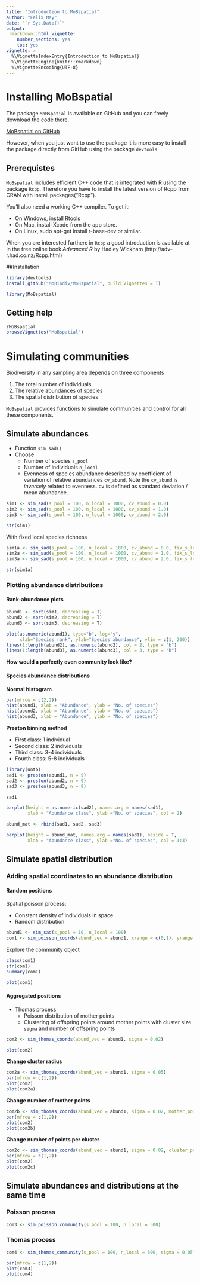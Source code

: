 ```yaml
---
title: "Introduction to MoBspatial"
author: "Felix May"
date: "`r Sys.Date()`"
output:
 rmarkdown::html_vignette:
    number_sections: yes
    toc: yes
vignette: >
  %\VignetteIndexEntry{Introduction to MoBspatial}
  %\VignetteEngine{knitr::rmarkdown}
  %\VignetteEncoding{UTF-8}
---
```


# Installing MoBspatial

The package `MoBspatial` is available on GitHub and you can freely download 
the code there.

[MoBspatial on GitHub](https://github.com/MoBiodiv/MoBspatial)

However, when you just want to use the package it is more easy to install the 
package directly from GitHub using the package `devtools`.

## Prerequistes

`MoBspatial` includes efficient C++ code that is integrated with R using the 
package `Rcpp`. Therefore you have to install the latest version of Rcpp 
from CRAN with install.packages("Rcpp").

You’ll also need a working C++ compiler. To get it:

* On Windows, install [Rtools](https://cran.r-project.org/bin/windows/Rtools/Rtools34.exe)
* On Mac, install Xcode from the app store.
* On Linux, sudo apt-get install r-base-dev or similar.

When you are interested furthere in `Rcpp` a good introduction is available at
in the free online book *Advanced R* by Hadley Wickham
(http://adv-r.had.co.nz/Rcpp.html)

##Installation

```r
library(devtools)
install_github("MoBiodiv/MoBspatial", build_vignettes = T)
```

```r
library(MoBspatial)
```

## Getting help

```r
?MoBspatial
browseVignettes("MoBspatial")
```

# Simulating communities

Biodiversity in any sampling area depends on three components

1. The total number of individuals
2. The relative abundances of species
3. The spatial distribution of species

`MoBspatial` provides functions to simulate communities and control for all 
these components.

## Simulate abundances

* Function `sim_sad()`
* Choose
    + Number of species `s_pool`
    + Number of individuals `n_local`
    + Evenness of species abundance described by coefficient of variation of relative
    abundances `cv_abund`. Note the `cv_abund` is *inversely* related to evenness.
    cv is defined as standard deviation / mean abundance.
    
```r
sim1 <- sim_sad(s_pool = 100, n_local = 1000, cv_abund = 0.0)
sim2 <- sim_sad(s_pool = 100, n_local = 1000, cv_abund = 1.0)
sim3 <- sim_sad(s_pool = 100, n_local = 1000, cv_abund = 2.0)
```

```r
str(sim1)
```

With fixed local species richness

```r
sim1a <- sim_sad(s_pool = 100, n_local = 1000, cv_abund = 0.0, fix_s_local = T)
sim2a <- sim_sad(s_pool = 100, n_local = 1000, cv_abund = 1.0, fix_s_local = T)
sim3a <- sim_sad(s_pool = 100, n_local = 1000, cv_abund = 2.0, fix_s_local = T)
```

```r
str(sim1a)
```

### Plotting abundance distributions

#### Rank-abundance plots

```r
abund1 <- sort(sim1, decreasing = T)
abund2 <- sort(sim2, decreasing = T)
abund3 <- sort(sim3, decreasing = T)
```

```r
plot(as.numeric(abund1), type="b", log="y",
     xlab="Species rank", ylab="Species abundance", ylim = c(1, 200))
lines(1:length(abund2), as.numeric(abund2), col = 2, type = "b")
lines(1:length(abund3), as.numeric(abund3), col = 3, type = "b")
```

**How would a perfectly even community look like?**

#### Species abundance distributions

**Normal histogram**

```r
par(mfrow = c(2,2))
hist(abund1, xlab = "Abundance", ylab = "No. of species")
hist(abund2, xlab = "Abundance", ylab = "No. of species")
hist(abund3, xlab = "Abundance", ylab = "No. of species")
```

**Preston binning method**

* First class: 1 individual
* Second class: 2 individuals
* Third class: 3-4 individuals
* Fourth class: 5-8 individuals

```r
library(untb)
sad1 <- preston(abund1, n = 9)
sad2 <- preston(abund2, n = 9)
sad3 <- preston(abund3, n = 9)

sad1
```

```r
barplot(height = as.numeric(sad2), names.arg = names(sad1),
        xlab = "Abundance class", ylab ="No. of species", col = 2)
```

```r

abund_mat <- rbind(sad1, sad2, sad3)

barplot(height = abund_mat, names.arg = names(sad1), beside = T,
        xlab = "Abundance class", ylab ="No. of species", col = 1:3)
```

## Simulate spatial distribution

### Adding spatial coordinates to an abundance distribution

#### Random positions

Spatial poisson process: 

* Constant density of individuals in space
* Random distribution

```r
abund1 <- sim_sad(s_pool = 10, n_local = 100)
com1 <- sim_poisson_coords(abund_vec = abund1, xrange = c(0,1), yrange = c(0,1))
```

Explore the community object

```r
class(com1)
str(com1)
summary(com1)
```

```r
plot(com1)
```

#### Aggregated positions

* Thomas process
   + Poisson distribution of mother points
   + Clustering of offspring points around mother points with cluster size `sigma`
   and number of offspring points

```r
com2 <- sim_thomas_coords(abund_vec = abund1, sigma = 0.02)
```


```r
plot(com2)
```

**Change cluster radius**

```r
com2a <- sim_thomas_coords(abund_vec = abund1, sigma = 0.05)
par(mfrow = c(1,2))
plot(com2)
plot(com2a)
```

**Change number of mother points**

```r
com2b <- sim_thomas_coords(abund_vec = abund1, sigma = 0.02, mother_points = 1)
par(mfrow = c(1,2))
plot(com2)
plot(com2b)
```

**Change number of points per cluster**

```r
com2c <- sim_thomas_coords(abund_vec = abund1, sigma = 0.02, cluster_points = 10)
par(mfrow = c(1,2))
plot(com2)
plot(com2c)
```

## Simulate abundances and distributions at the same time

### Poisson process

```r
com3 <- sim_poisson_community(s_pool = 100, n_local = 500)
```

### Thomas process

```r
com4 <- sim_thomas_community(s_pool = 100, n_local = 500, sigma = 0.05)
```

```r
par(mfrow = c(1,2))
plot(com3)
plot(com4)
```

